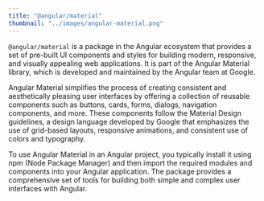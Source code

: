 ```yaml
---
title: "@angular/material"
thumbnail: "../images/angular-material.png"
---
```


`@angular/material` is a package in the Angular ecosystem that provides a set of pre-built UI components
and styles for building modern, responsive, and visually appealing web applications.
It is part of the Angular Material library, which is developed and maintained by the Angular team at Google.

Angular Material simplifies the process of creating consistent and aesthetically
pleasing user interfaces by offering a collection of reusable components
such as buttons, cards, forms, dialogs, navigation components, and more.
These components follow the Material Design guidelines, a design language developed by Google
that emphasizes the use of grid-based layouts, responsive animations, and consistent use of colors and typography.

To use Angular Material in an Angular project, you typically install it using npm (Node Package Manager)
and then import the required modules and components into your Angular application.
The package provides a comprehensive set of tools for building both simple and complex user interfaces with Angular.
